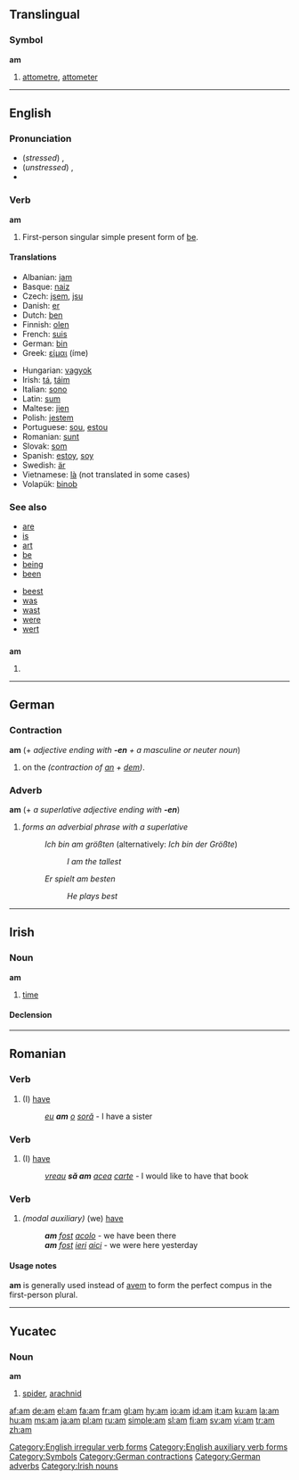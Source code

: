 {{see|ám|Am|AM|a.m.|-am|.am}}
{{wikipedia|AM}}
==Translingual==

===Symbol===
'''am'''

# [[attometre]], [[attometer]]

----

==English==
{{rank|go|how|long|120|am|way|even|say}}

===Pronunciation===
*(''stressed'') {{IPA|/ˈæm/}}, {{SAMPA|/"{m/}}
*(''unstressed'') {{IPA|/əm/}}, {{SAMPA|/@m/}}
*{{audio|en-us-am.ogg|Audio (US)}}

===Verb===
'''am'''

# First-person singular simple present form of [[be]].

====Translations====
{{top}}
*Albanian: [[jam]]
*Basque: [[naiz]]
*Czech: [[jsem]], [[jsu]]
*Danish: [[er]]
*Dutch: [[ben]]
*Finnish: [[olen]]
*French: [[suis]]
*German: [[bin]]
*Greek: [[είμαι]] (íme)
{{mid}}
*Hungarian: [[vagyok]]
*Irish: [[tá]], [[táim]]
*Italian: [[sono]]
*Latin: [[sum]]
*Maltese: [[jien]]
*Polish: [[jestem]]
*Portuguese: [[sou]], [[estou]]
*Romanian: [[sunt]]
*Slovak: [[som#Slovak|som]]
*Spanish: [[estoy]], [[soy]]
*Swedish: [[är]]
*Vietnamese: [[là]] (not translated in some cases)
*Volapük: [[binob]]
{{bottom}}

===See also===
{{top2}}
*[[are]]
*[[is]]
*[[art]]
*[[be]]
*[[being]]
*[[been]]
{{mid2}}
*[[beest]]
*[[was]]
*[[wast]]
*[[were]]
*[[wert]]
{{bottom}}
[[Category:English irregular verb forms]]
[[Category:English auxiliary verb forms]]
==={{abbreviation}}===
'''am'''

# {{alternative spelling of|a.m.}}

[[Category:Symbols]]

----

==German==

===Contraction===
'''am''' (+ ''adjective ending with '''-en''' + a masculine or neuter noun'')

# on the ''(contraction of [[an#German|an]] + [[dem#German|dem]])''.

===Adverb===
'''am''' (+ ''a superlative adjective ending with '''-en''''')

# ''forms an adverbial phrase with a superlative''
#:''Ich bin am größten'' (alternatively: ''Ich bin der Größte'')
#::''I am the tallest''
#:''Er spielt am besten''
#::''He plays best''

[[Category:German contractions]]
[[Category:German adverbs]]

----

==Irish==

===Noun===
'''am''' {{m}}

# [[time]]

====Declension====
{{ga noun m3|a|m|ma|manna}}

[[Category:Irish nouns]]

----

==Romanian==

===Verb===
{{ro-verbform|avea|person=1s|time=pres|tense=ind}}

# (I) [[have]]
#:''[[eu]] '''am''' [[o]] [[soră]]'' - I have a sister

===Verb===
{{ro-verbform|avea|person=1s|time=pres|tense=ind}}

# (I) [[have]]
#:''[[vrea]]u '''să am''' [[acea]] [[carte]]'' - I would like to have that book

===Verb===
{{ro-verbform|avea|person=1p|time=pres|tense=ind}}

# ''(modal auxiliary)'' (we) [[have]]
#:'''''am''' [[fost]] [[acolo]]'' - we have been there
#:'''''am''' [[fost]] [[ieri]] [[aici]]'' - we were here yesterday

====Usage notes====
'''am''' is generally used instead of [[avem]] to form the perfect compus in the first-person plural.

----

==Yucatec==

===Noun===
'''am'''

# [[spider]], [[arachnid]]

[[af:am]]
[[de:am]]
[[el:am]]
[[fa:am]]
[[fr:am]]
[[gl:am]]
[[hy:am]]
[[io:am]]
[[id:am]]
[[it:am]]
[[ku:am]]
[[la:am]]
[[hu:am]]
[[ms:am]]
[[ja:am]]
[[pl:am]]
[[ru:am]]
[[simple:am]]
[[sl:am]]
[[fi:am]]
[[sv:am]]
[[vi:am]]
[[tr:am]]
[[zh:am]]